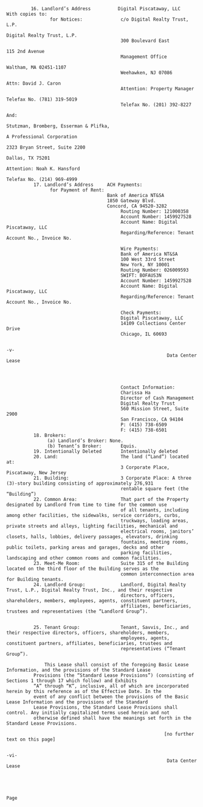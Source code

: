              16. Landlord’s Address          Digital Piscataway, LLC                          With copies to:
                    for Notices:              c/o Digital Realty Trust, L.P.
                                                                                               Digital Realty Trust, L.P.
                                              300 Boulevard East
                                                                                               115 2nd Avenue
                                              Management Office
                                                                                               Waltham, MA 02451-1107
                                              Weehawken, NJ 07086
                                                                                               Attn: David J. Caron
                                              Attention: Property Manager
                                                                                               Telefax No. (781) 319-5019
                                              Telefax No. (201) 392-8227
                                                                                               And:
                                                                                               Stutzman, Bromberg, Esserman & Plifka,
                                                                                               A Professional Corporation
                                                                                               2323 Bryan Street, Suite 2200
                                                                                               Dallas, TX 75201
                                                                                               Attention: Noah K. Hansford
                                                                                               Telefax No. (214) 969-4999
              17. Landlord’s Address     ACH Payments:
                    for Payment of Rent:
                                         Bank of America NT&SA
                                         1850 Gateway Blvd.
                                         Concord, CA 94520-3282
                                              Routing Number: 121000358
                                              Account Number: 1459927528
                                              Account Name: Digital Piscataway, LLC
                                              Regarding/Reference: Tenant Account No., Invoice No.

                                              Wire Payments:
                                              Bank of America NT&SA
                                              100 West 33rd Street
                                              New York, NY 10001
                                              Routing Number: 026009593
                                              SWIFT: BOFAUS3N
                                              Account Number: 1459927528
                                              Account Name: Digital Piscataway, LLC
                                              Regarding/Reference: Tenant Account No., Invoice No.

                                              Check Payments:
                                              Digital Piscataway, LLC
                                              14109 Collections Center Drive
                                              Chicago, IL 60693

                                                                            -v-
                                                               Data Center Lease




                                              Contact Information:
                                              Charissa Ha
                                              Director of Cash Management
                                              Digital Realty Trust
                                              560 Mission Street, Suite 2900
                                              San Francisco, CA 94104
                                              P: (415) 738-6509
                                              F: (415) 738-6501
              18. Brokers:
                   (a) Landlord’s Broker: None.
                   (b) Tenant’s Broker:       Equis.
              19. Intentionally Deleted       Intentionally deleted
              20. Land:                       The land (“Land”) located at:
                                              3 Corporate Place, Piscataway, New Jersey
              21. Building:                   3 Corporate Place: A three (3)-story building consisting of approximately 276,931
                                              rentable square feet (the “Building”)
              22. Common Area:                That part of the Property designated by Landlord from time to time for the common use
                                              of all tenants, including among other facilities, the sidewalks, service corridors, curbs,
                                              truckways, loading areas, private streets and alleys, lighting facilities, mechanical and
                                              electrical rooms, janitors’ closets, halls, lobbies, delivery passages, elevators, drinking
                                              fountains, meeting rooms, public toilets, parking areas and garages, decks and other
                                              parking facilities, landscaping and other common rooms and common facilities.
              23. Meet-Me Room:               Suite 315 of the Building located on the third floor of the Building serves as the
                                              common interconnection area for Building tenants.
              24. Landlord Group:             Landlord, Digital Realty Trust, L.P., Digital Realty Trust, Inc., and their respective
                                              directors, officers, shareholders, members, employees, agents, constituent partners,
                                              affiliates, beneficiaries, trustees and representatives (the “Landlord Group”).
                                              
 
              25. Tenant Group:               Tenant, Savvis, Inc., and their respective directors, officers, shareholders, members,
                                              employees, agents, constituent partners, affiliates, beneficiaries, trustees and
                                              representatives (“Tenant Group”).

                  This Lease shall consist of the foregoing Basic Lease Information, and the provisions of the Standard Lease
              Provisions (the “Standard Lease Provisions”) (consisting of Sections 1 through 17 which follow) and Exhibits
              “A” through “K”, inclusive, all of which are incorporated herein by this reference as of the Effective Date. In the
              event of any conflict between the provisions of the Basic Lease Information and the provisions of the Standard
              Lease Provisions, the Standard Lease Provisions shall control. Any initially capitalized terms used herein and not
              otherwise defined shall have the meanings set forth in the Standard Lease Provisions.

                                                              [no further text on this page]

                                                                           -vi-
                                                               Data Center Lease




                                                                                                                                Page
